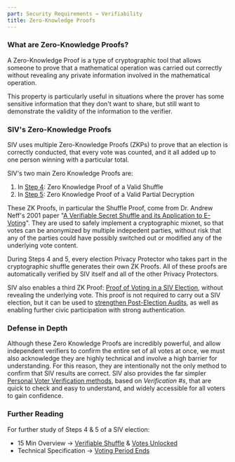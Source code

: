 ```yaml
---
part: Security Requirements → Verifiability
title: Zero-Knowledge Proofs
---
```


### What are Zero-Knowledge Proofs?

A Zero-Knowledge Proof is a type of cryptographic tool that allows someone to prove that a mathematical operation was carried out correctly without revealing any private information involved in the mathematical operation.

This property is particularly useful in situations where the prover has some sensitive information that they don't want to share, but still want to demonstrate the validity of the information to the verifier.

### SIV's Zero-Knowledge Proofs

SIV uses multiple Zero-Knowledge Proofs (ZKPs) to prove that an election is correctly conducted, that every vote was counted, and it all added up to one person winning with a particular total.

SIV's two main Zero Knowledge Proofs are:

1. In [Step 4](/technical-specifications#step-4-votes-are-anonymized): Zero Knowledge Proof of a Valid Shuffle
2. In [Step 5](/technical-specifications#step-5-encrypted-votes-are-unlocked-and-tallied): Zero Knowledge Proof of a Valid Partial Decryption

These ZK Proofs, in particular the Shuffle Proof, come from Dr. Andrew Neff's 2001 paper "[A Verifiable Secret Shuffle and its Application to E-Voting](https://www.freehaven.net/anonbib/cache/shuffle:ccs01.pdf)". They are used to safely implement a cryptographic mixnet, so that votes can be anonymized by multiple indepedent parties, without risk that any of the parties could have possibly switched out or modified any of the underlying vote content.

During Steps 4 and 5, every election Privacy Protector who takes part in the cryptographic shuffle generates their own ZK Proofs. All of these proofs are automatically verified by SIV itself and all of the other Privacy Protectors.

SIV also enables a third ZK Proof: [Proof of Voting in a SIV Election](/authentication#zero-knowledge-proof-that-a-device-cast-a-siv-vote), without revealing the underlying vote. This proof is not required to carry out a SIV election, but it can be used to [strengthen Post-Election Audits](/verifiability/rla#carrying-out-a-siv-rla), as well as enabling further civic participation with strong authentication.

### Defense in Depth

Although these Zero Knowledge Proofs are incredibly powerful, and allow independent verifiers to confirm the entire set of all votes at once, we must also acknowledge they are highly technical and involve a high barrier for understanding. For this reason, they are intentionally not the only method to confirm that SIV results are correct. SIV also provides the far simpler [Personal Voter Verification methods](/verifiability/personal-vote), based on _Verification #s_, that are quick to check and easy to understand, and widely accessible for all voters to gain confidence.

### Further Reading

For further study of Steps 4 & 5 of a SIV election:

- 15 Min Overview → [Verifiable Shuffle](https://siv.org/protocol#4) & [Votes Unlocked](https://siv.org/protocol#5)
- Technical Specification → [Voting Period Ends](/technical-specifications#voting-period-ends)
